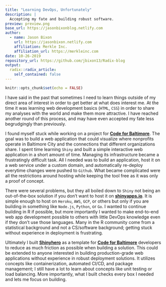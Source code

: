 ```yaml
---
title: "Learning DevOps, Unfortunately"
description: |
  Accepting my fate and building robust software.
preview: preview.png
base_url: https://jasonbixonblog.netlify.com
author:
  - name: Jason Bixon
    url: https://jasonbixon.netlify.com
    affiliation: Merkle Inc.
    affiliation_url: https://merkleinc.com
date: 10-26-2019
repository_url: https://github.com/jbixon13/Radix-blog
output:
  radix::radix_article:
    self_contained: false
---
```


```r
knitr::opts_chunk$set(echo = FALSE)
```

I have said in the past that sometimes I need to learn things outside of my direct area of interest in order to get better at what does interest me. At the time it was learning web development basics (`HTML`, `CSS`) in order to share my analyses with the world and make them more attractive. I have reached another round of this process, and may have even accepted my fate less begrudgingly than previously.

I found myself stuck while working on a project for [**Code for Baltimore**](https://www.codeforbaltimore.org). The goal was to build a web application that could visualize where nonprofits operate in Baltimore City and the connections that different organizations share. I spent time learning `Shiny` and built a simple interactive web application in a short amount of time. Managing its infrastructure became a frustratingly difficult task. All I needed was to build an application, host it on a web service under a custom domain, and automatically re-deploy everytime changes were pushed to `Github`. What became complicated were all the restrictions around hosting while keeping the tool free as it was only a proof of concept.

There were several problems, but they all boiled down to `Shiny` not being an out-of-the-box solution if you don't want to host it on [**shinyapps.io**](https://www.shinyapps.io). It is simple enough to host on `Heroku`, `AWS`, `GCP`, or others but only if you are building in something like `Node.js`, `Python`, or `Go`. I wanted to continue building in R if possible, but more importantly I wanted to make end-to-end web app development possible to others with little DevOps knowledge even if they don't use those languages. Many in the R community come from a statistical background and not a CS/software background; getting stuck without experience in deployment is frustrating. 

Ultimately I built [**Shinyhero**](https://github.com/jbixon13/shinyhero) as a template for [**Code for Baltimore**](https://www.codeforbaltimore.org) developers to reduce as much friction as possible when building a solution. This could be extended to anyone interested in building production-grade web applications without experience in robust deployment solutions. It utilizes concepts like containerization, automated CI/CD, and package management; I still have a lot to learn about concepts like unit testing or load balancing. More importantly, what I built checks every box I needed and lets me focus on building.